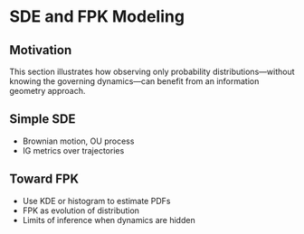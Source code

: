 # SDE and FPK Modeling

## Motivation

This section illustrates how observing only probability distributions—without knowing the governing dynamics—can benefit from an information geometry approach.

## Simple SDE

- Brownian motion, OU process
- IG metrics over trajectories

## Toward FPK

- Use KDE or histogram to estimate PDFs
- FPK as evolution of distribution
- Limits of inference when dynamics are hidden
